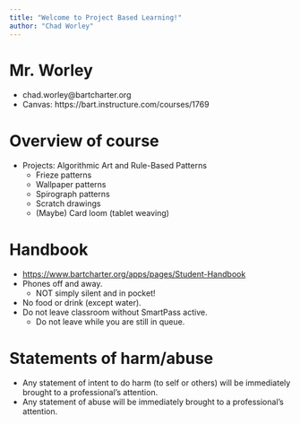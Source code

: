 ```yaml
---
title: "Welcome to Project Based Learning!"
author: "Chad Worley"
---
```


# Mr. Worley

* chad.worley@bartcharter.org
* Canvas: https://bart.instructure.com/courses/1769

# Overview of course

* Projects: Algorithmic Art and Rule-Based Patterns
    * Frieze patterns
    * Wallpaper patterns
    * Spirograph patterns
    * Scratch drawings
    * (Maybe) Card loom (tablet weaving)

# Handbook

* [https://www.bartcharter.org/apps/pages/Student-Handbook](https://www.bartcharter.org/apps/pages/Student-Handbook)
* Phones off and away.
    * NOT simply silent and in pocket!
* No food or drink (except water).
* Do not leave classroom without SmartPass active.
    * Do not leave while you are still in queue.

# Statements of harm/abuse

* Any statement of intent to do harm (to self or others) will be immediately brought to a professional's attention.
* Any statement of abuse will be immediately brought to a professional's attention.




